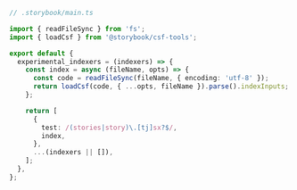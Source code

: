 ```ts
// .storybook/main.ts

import { readFileSync } from 'fs';
import { loadCsf } from '@storybook/csf-tools';

export default {
  experimental_indexers = (indexers) => {
    const index = async (fileName, opts) => {
      const code = readFileSync(fileName, { encoding: 'utf-8' });
      return loadCsf(code, { ...opts, fileName }).parse().indexInputs;
    };

    return [
      {
        test: /(stories|story)\.[tj]sx?$/,
        index,
      },
      ...(indexers || []),
    ];
  },
};
```
